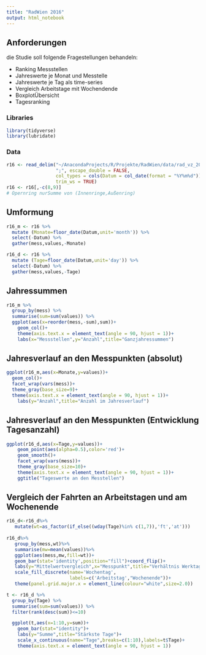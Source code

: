 ```yaml
---
title: "RadWien 2016"
output: html_notebook
---
```


## Anforderungen

die Studie soll folgende Fragestellungen behandeln:

+ Ranking Messstellen 
+ Jahreswerte je Monat und Messtelle
+ Jahreswerte je Tag als time-series
+ Vergleich Arbeitstage mit Wochendende
+ BoxplotÜbersicht
+ Tagesranking

### Libraries
```r
library(tidyverse)
library(lubridate)
```

### Data
```r
r16 <- read_delim("~/AnacondaProjects/R/Projekte/RadWien/data/rad_vz_2016.csv", 
                  ";", escape_double = FALSE, 
                  col_types = cols(Datum = col_date(format = "%Y%m%d")), 
                  trim_ws = TRUE)
r16 <- r16[,-c(8,9)] 
# Opernring nurSumme von (Innenringe,Außenring)
```
## Umformung
```r
r16_m <- r16 %>% 
  mutate (Monate=floor_date(Datum,unit='month')) %>% 
  select(-Datum) %>% 
  gather(mess,values,-Monate)

r16_d <- r16 %>% 
  mutate (Tage=floor_date(Datum,unit='day')) %>% 
  select(-Datum) %>% 
  gather(mess,values,-Tage)
```
## Jahressummen
```r
r16_m %>% 
  group_by(mess) %>%
  summarise(sum=sum(values)) %>%
  ggplot(aes(x=reorder(mess,-sum),sum))+
    geom_col()+
    theme(axis.text.x = element_text(angle = 90, hjust = 1))+
    labs(x="Messstellen",y="Anzahl",title="Ganzjahressummen")
```
## Jahresverlauf an den Messpunkten (absolut)
```r
ggplot(r16_m,aes(x=Monate,y=values))+
  geom_col()+
  facet_wrap(vars(mess))+
  theme_gray(base_size=9)+
  theme(axis.text.x = element_text(angle = 90, hjust = 1))+
    labs(y="Anzahl",title="Anzahl im Jahresverlauf")

```
## Jahresverlauf an den Messpunkten (Entwicklung Tagesanzahl)
```r
ggplot(r16_d,aes(x=Tage,y=values))+
    geom_point(aes(alpha=0.5),color='red')+
    geom_smooth()+
    facet_wrap(vars(mess))+
    theme_gray(base_size=10)+
    theme(axis.text.x = element_text(angle = 90, hjust = 1))+
    ggtitle("Tageswerte an den Messtellen")
```
## Vergleich der Fahrten an Arbeitstagen und am Wochenende
```r
r16_d<-r16_d%>%
   mutate(wt=as_factor(if_else((wday(Tage)%in% c(1,7)),'ft','at')))
 
r16_d%>%
   group_by(mess,wt)%>%
   summarise(mw=mean(values))%>%
   ggplot(aes(mess,mw,fill=wt))+
   geom_bar(stat='identity',position="fill")+coord_flip()+
   labs(y="Mittelwertvergleich",x="Messpunkt",title="Verhältnis Werktage zu Wochenendtage")+
   scale_fill_discrete(name='Wochentag',
                       labels=c('Arbeitstag',"Wochenende"))+
   theme(panel.grid.major.x = element_line(colour="white",size=2.0))
```

```r
t <- r16_d %>% 
  group_by(Tage) %>% 
  summarise(sum=sum(values)) %>% 
  filter(rank(desc(sum))<=10)

  ggplot(t,aes(x=1:10,y=sum))+
    geom_bar(stat="identity")+
    labs(y="Summe",title="Stärkste Tage")+
    scale_x_continuous(name="Tage",breaks=c(1:10),labels=t$Tage)+
    theme(axis.text.x = element_text(angle = 90, hjust = 1))

```

